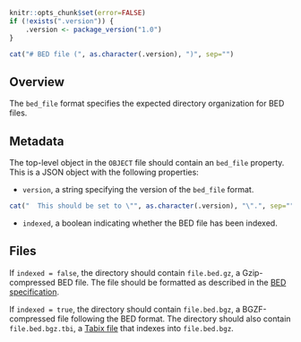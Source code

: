 ```r
knitr::opts_chunk$set(error=FALSE)
if (!exists(".version")) {
    .version <- package_version("1.0")
}
```

```r
cat("# BED file (", as.character(.version), ")", sep="")
```

## Overview

The `bed_file` format specifies the expected directory organization for BED files.

## Metadata

The top-level object in the `OBJECT` file should contain an `bed_file` property.
This is a JSON object with the following properties:

- `version`, a string specifying the version of the `bed_file` format.
```r
cat("  This should be set to \"", as.character(.version), "\".", sep="")
```
- `indexed`, a boolean indicating whether the BED file has been indexed.

## Files

If `indexed = false`, the directory should contain `file.bed.gz`, a Gzip-compressed BED file.
The file should be formatted as described in the [BED specification](https://samtools.github.io/hts-specs/BEDv1.pdf).

If `indexed = true`, the directory should contain `file.bed.bgz`, a BGZF-compressed file following the BED format.
The directory should also contain `file.bed.bgz.tbi`, a [Tabix file ](https://samtools.github.io/hts-specs/tabix.pdf) that indexes into `file.bed.bgz`.
